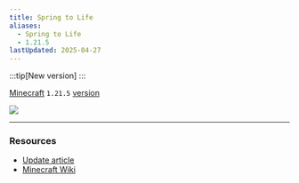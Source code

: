 ```yaml
---
title: Spring to Life
aliases:
  - Spring to Life
  - 1.21.5
lastUpdated: 2025-04-27
---
```



:::tip[New version]
:::

[Minecraft](/minecraft) `1.21.5` [version](/versions)

<Img src="https://www.minecraft.net/content/dam/minecraftnet/games/minecraft/key-art/MCV_SpringDrop_DotNet_Homepage_1800x1080.jpg" />

<Yb src="https://www.youtube.com/embed/jGNgh5zEFkY?si=1A9O7_v53dtgXbby&start=241" />

---

### Resources
- [Update article](https://www.minecraft.net/en-us/article/spring-to-life-game-drop)
- [Minecraft Wiki](https://minecraft.wiki/w/Spring_to_Life)